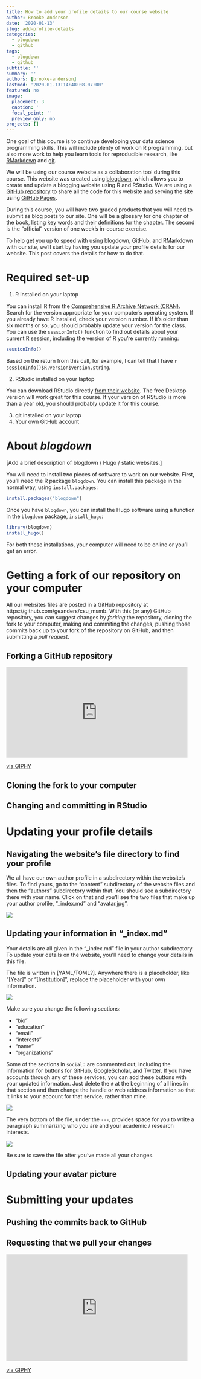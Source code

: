 ```yaml
---
title: How to add your profile details to our course website
author: Brooke Anderson
date: '2020-01-13'
slug: add-profile-details
categories:
  - blogdown
  - github
tags:
  - blogdown
  - github
subtitle: ''
summary: ''
authors: [brooke-anderson]
lastmod: '2020-01-13T14:48:08-07:00'
featured: no
image:
  placement: 3
  caption: ''
  focal_point: ''
  preview_only: no
projects: []
---
```


One goal of this course is to continue developing your data science programming 
skills. This will include plenty of work on R programming, but also more work to 
help you learn tools for reproducible research, like
[RMarkdown](https://rmarkdown.rstudio.com/) and [git](https://git-scm.com/). 

We will be using our course website as a collaboration tool during this course.
This website was created using [blogdown](https://bookdown.org/yihui/blogdown/),
which allows you to create and update a blogging website using R and RStudio. We
are using a [GitHub repository](https://github.com/geanders/csu_msmb) to share
all the code for this website and serving the site using [GitHub Pages](https://pages.github.com/).

During this course, you will have two graded products that you will need to 
submit as blog posts to our site. One will be a glossary for one chapter of the 
book, listing key words and their definitions for the chapter. The second is 
the "official" version of one week's in-course exercise. 

To help get you up to speed with using blogdown, GitHub, and RMarkdown with 
our site, we'll start by having you update your profile details for our website. 
This post covers the details for how to do that. 

# Required set-up

1. R installed on your laptop 

You can install R from the [Comprehensive R Archive Network (CRAN)](https://cran.rstudio.com/).
Search for the version appropriate for your computer's operating system. If you already
have R installed, check your version number. If it's older than six months or so, you 
should probably update your version for the class. You can use the `sessionInfo()` function
to find out details about your current R session, including the version of R you're 
currently running: 

```r
sessionInfo()
```

Based on the return from this call, for example, I can tell that I have 
`r sessionInfo()$R.version$version.string`.

2. RStudio installed on your laptop 

You can download RStudio directly 
[from their website](https://rstudio.com/products/rstudio/download/). The free
Desktop version will work great for this course. If your version of RStudio is
more than a year old, you should probably update it for this course.

3. git installed on your laptop 
4. Your own GitHub account

# About *blogdown*

[Add a brief description of blogdown / Hugo / static websites.]

You will need to install two pieces of software to work on our 
website. First, you'll need the R package `blogdown`. You can install
this package in the normal way, using `install.packages`:

```r
install.packages("blogdown")
```

Once you have `blogdown`, you can install the Hugo software using a function
in the `blogdown` package, `install_hugo`: 

```r
library(blogdown)
install_hugo()
```

For both these installations, your computer will need to be online or you'll 
get an error.

# Getting a fork of our repository on your computer

All our websites files are posted in a GitHub repository at https://github.com/geanders/csu_msmb. With this (or any) GitHub repository, 
you can suggest changes by *forking* the repository, cloning the fork to
your computer, making and commiting the changes, pushing those commits
back up to your fork of the repository on GitHub, and then submitting
a *pull request*.

## Forking a GitHub repository 

<iframe src="https://giphy.com/embed/3o6fJ8baw3aDgUQnJu" width="480" height="240" frameBorder="0" class="giphy-embed" allowFullScreen></iframe><p><a href="https://giphy.com/gifs/thegoodplace-season-2-nbc-3o6fJ8baw3aDgUQnJu">via GIPHY</a></p>

## Cloning the fork to your computer

## Changing and committing in RStudio

# Updating your profile details

## Navigating the website's file directory to find your profile

We all have our own author profile in a subdirectory within the 
website's files. To find yours, go to the "content" subdirectory
of the website files and then the "authors" subdirectory within that.
You should see a subdirectory there with your name. Click on that
and you'll see the two files that make up your author profile, 
"_index.md" and "avatar.jpg".

![](/img/screencapture_gifs/navigating_to_profile.gif)

## Updating your information in "_index.md"

Your details are all given in the "_index.md" file in your author subdirectory. 
To update your details on the website, you'll need to change your details in this
file. 

The file is written in [YAML/TOML?]. Anywhere there is a placeholder, like
"[Year]" or "[Institution]", replace the placeholder with your own information.

![](/img/screencapture_gifs/change_placeholders.gif)

Make sure you change the following sections: 

- "bio"
- "education"
- "email"
- "interests"
- "name"
- "organizations"

Some of the sections in `social:` are commented out, including the information 
for buttons for GitHub, GoogleScholar, and Twitter. If you have accounts through
any of these services, you can add these buttons with your updated information. 
Just delete the `#` at the beginning of all lines in that section and then 
change the handle or web address information so that it links to your 
account for that service, rather than mine.

![](/img/screencapture_gifs/update_social_section.gif)

The very bottom of the file, under the `---`, provides space for you to write
a paragraph summarizing who you are and your academic / research interests.

![](/img/screencapture_gifs/add_summary_paragraph.gif)

Be sure to save the file after you've made all your changes.

## Updating your avatar picture

# Submitting your updates

## Pushing the commits back to GitHub

## Requesting that we pull your changes

<iframe src="https://giphy.com/embed/B6ZOD3aNT3Lxe" width="480" height="284" frameBorder="0" class="giphy-embed" allowFullScreen></iframe><p><a href="https://giphy.com/gifs/cats-bowl-pull-B6ZOD3aNT3Lxe">via GIPHY</a></p>
